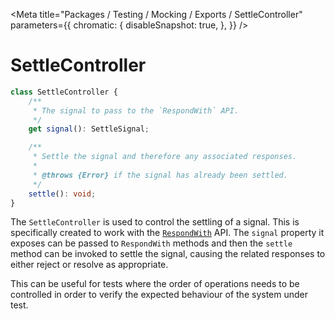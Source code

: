 
<Meta
    title="Packages / Testing / Mocking / Exports / SettleController"
    parameters={{
        chromatic: {
            disableSnapshot: true,
        },
    }}
/>

# SettleController

```ts
class SettleController {
    /**
     * The signal to pass to the `RespondWith` API.
     */
    get signal(): SettleSignal;

    /**
     * Settle the signal and therefore any associated responses.
     *
     * @throws {Error} if the signal has already been settled.
     */
    settle(): void;
}
```

The `SettleController` is used to control the settling of a signal. This is specifically created to work with the <a href="./?path=/docs/packages-testing-mocking-exports-respondwith--docs">`RespondWith`</a> API. The `signal` property it exposes can be passed to `RespondWith` methods and then the `settle` method can be invoked to settle the signal, causing the related responses to either reject or resolve as appropriate.

This can be useful for tests where the order of operations needs to be controlled in order to verify the expected behaviour of the system under test.
